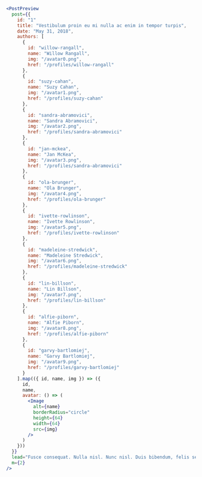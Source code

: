 ```jsx
<PostPreview
  post={{
    id: "1"
    title: "Vestibulum proin eu mi nulla ac enim in tempor turpis",
    date: "May 31, 2018",
    authors: [
      {
        id: "willow-rangall",
        name: "Willow Rangall",
        img: "/avatar0.png",
        href: "/profiles/willow-rangall"
      },
      {
        id: "suzy-cahan",
        name: "Suzy Cahan",
        img: "/avatar1.png",
        href: "/profiles/suzy-cahan"
      },
      {
        id: "sandra-abramovici",
        name: "Sandra Abramovici",
        img: "/avatar2.png",
        href: "/profiles/sandra-abramovici"
      },
      {
        id: "jan-mckea",
        name: "Jan McKea",
        img: "/avatar3.png",
        href: "/profiles/sandra-abramovici"
      },
      {
        id: "ola-brunger",
        name: "Ola Brunger",
        img: "/avatar4.png",
        href: "/profiles/ola-brunger"
      },
      {
        id: "ivette-rowlinson",
        name: "Ivette Rowlinson",
        img: "/avatar5.png",
        href: "/profiles/ivette-rowlinson"
      },
      {
        id: "madeleine-stredwick",
        name: "Madeleine Stredwick",
        img: "/avatar6.png",
        href: "/profiles/madeleine-stredwick"
      },
      {
        id: "lin-billson",
        name: "Lin Billson",
        img: "/avatar7.png",
        href: "/profiles/lin-billson"
      },
      {
        id: "alfie-piborn",
        name: "Alfie Piborn",
        img: "/avatar8.png",
        href: "/profiles/alfie-piborn"
      },
      {
        id: "garvy-bartlomiej",
        name: "Garvy Bartlomiej",
        img: "/avatar9.png",
        href: "/profiles/garvy-bartlomiej"
      }
    ].map(({ id, name, img }) => ({
      id,
      name,
      avatar: () => (
        <Image
          alt={name}
          borderRadius="circle"
          height={64}
          width={64}
          src={img}
        />
      )
    }))
  }}
  lead="Fusce consequat. Nulla nisl. Nunc nisl. Duis bibendum, felis sed interdum venenatis, turpis enim blandit mi, in porttitor pede justo eu massa. Donec dapibus. Duis at velit eu est congue elementum. In hac habitasse platea dictumst. Morbi vestibulum, velit id pretium iaculis, diam erat fermentum justo, nec condimentum neque sapien placerat ante. Nulla justo."
  m={2}
/>
```
